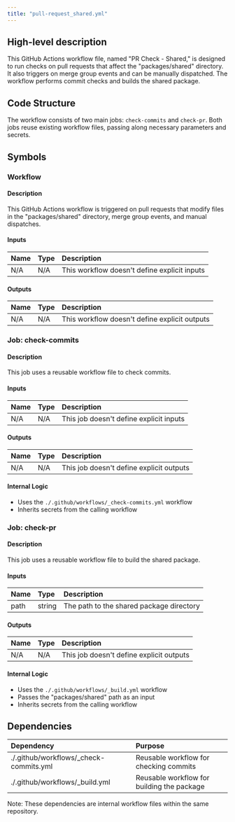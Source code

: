 ```yaml
---
title: "pull-request_shared.yml"
---
```


## High-level description
This GitHub Actions workflow file, named "PR Check - Shared," is designed to run checks on pull requests that affect the "packages/shared" directory. It also triggers on merge group events and can be manually dispatched. The workflow performs commit checks and builds the shared package.

## Code Structure
The workflow consists of two main jobs: `check-commits` and `check-pr`. Both jobs reuse existing workflow files, passing along necessary parameters and secrets.

## Symbols

### Workflow
#### Description
This GitHub Actions workflow is triggered on pull requests that modify files in the "packages/shared" directory, merge group events, and manual dispatches.

#### Inputs
| Name | Type | Description |
|:-----|:-----|:------------|
| N/A | N/A | This workflow doesn't define explicit inputs |

#### Outputs
| Name | Type | Description |
|:-----|:-----|:------------|
| N/A | N/A | This workflow doesn't define explicit outputs |

### Job: check-commits
#### Description
This job uses a reusable workflow file to check commits.

#### Inputs
| Name | Type | Description |
|:-----|:-----|:------------|
| N/A | N/A | This job doesn't define explicit inputs |

#### Outputs
| Name | Type | Description |
|:-----|:-----|:------------|
| N/A | N/A | This job doesn't define explicit outputs |

#### Internal Logic
- Uses the `./.github/workflows/_check-commits.yml` workflow
- Inherits secrets from the calling workflow

### Job: check-pr
#### Description
This job uses a reusable workflow file to build the shared package.

#### Inputs
| Name | Type | Description |
|:-----|:-----|:------------|
| path | string | The path to the shared package directory |

#### Outputs
| Name | Type | Description |
|:-----|:-----|:------------|
| N/A | N/A | This job doesn't define explicit outputs |

#### Internal Logic
- Uses the `./.github/workflows/_build.yml` workflow
- Passes the "packages/shared" path as an input
- Inherits secrets from the calling workflow

## Dependencies
| Dependency | Purpose |
|:-----------|:--------|
| ./.github/workflows/_check-commits.yml | Reusable workflow for checking commits |
| ./.github/workflows/_build.yml | Reusable workflow for building the package |

Note: These dependencies are internal workflow files within the same repository.
